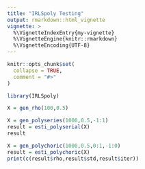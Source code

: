```yaml
---
title: "IRLSpoly Testing"
output: rmarkdown::html_vignette
vignette: >
  %\VignetteIndexEntry{my-vignette}
  %\VignetteEngine{knitr::rmarkdown}
  %\VignetteEncoding{UTF-8}
---
```


```r
knitr::opts_chunk$set(
  collapse = TRUE,
  comment = "#>"
)
```

```r
library(IRLSpoly)

X = gen_rho(100,0.5)

X = gen_polyseries(1000,0.5,-1:1)
result = esti_polyserial(X)
result

X = gen_polychoric(1000,0.5,0:1,-1:0)
result = esti_polychoric(X)
print(c(result$rho,result$std,result$iter))
```